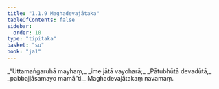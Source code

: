 ```yaml
---
title: "1.1.9 Maghadevajātaka"
tableOfContents: false
sidebar:
  order: 10
type: "tipitaka"
basket: "su"
book: "ja1"
---
```



<DynamicBreadcrumb />

<Division number="9" book="ja1" bookNo="22" page="3">

<Paragraph number="18" type="verses" book="ja1">
_“Uttamaṅgaruhā mayhaṃ,_  
_ime jātā vayoharā;_  
_Pātubhūtā devadūtā,_  
_pabbajjāsamayo mamā”ti._  


</Paragraph>
</Division>

<Paragraph number="19" type="center" book="ja1">
Maghadevajātakaṃ navamaṃ.
</Paragraph>